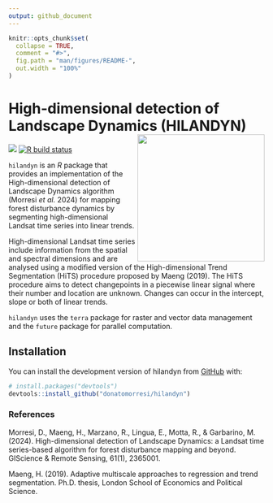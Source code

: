 ```yaml
---
output: github_document
---
```


<!-- README.md is generated from README.Rmd. Please edit that file -->

```r
knitr::opts_chunk$set(
  collapse = TRUE,
  comment = "#>",
  fig.path = "man/figures/README-",
  out.width = "100%"
)
```


# High-dimensional detection of Landscape Dynamics (HILANDYN) <img align="right" width="250" src="man/figures/logo.png">

<!-- badges: start -->
[![](https://img.shields.io/badge/devel%20version-1.0.6.9000-blue.svg)](https://github.com/donatomorresi/hilandyn)
[![R build status](https://github.com/donatomorresi/hilandyn/workflows/R-CMD-check/badge.svg)](https://github.com/donatomorresi/hilandyn/actions)
<!-- badges: end -->

`hilandyn` is an *R* package that provides an implementation of the High-dimensional detection of Landscape Dynamics algorithm (Morresi *et al.* 2024) for mapping forest disturbance dynamics by segmenting high-dimensional Landsat time series into linear trends.

High-dimensional Landsat time series include information from the spatial and spectral dimensions and are analysed using a modified version of the High-dimensional Trend Segmentation (HiTS) procedure proposed by Maeng (2019). The HiTS procedure aims to detect changepoints in a piecewise linear signal where their number and location are unknown. Changes can occur in the intercept, slope or both of linear trends.

`hilandyn` uses the `terra` package for raster and vector data management and the `future` package for parallel computation.


## Installation

You can install the development version of hilandyn from [GitHub](https://github.com/) with:

``` r
# install.packages("devtools")
devtools::install_github("donatomorresi/hilandyn")
```


### References
Morresi, D., Maeng, H., Marzano, R., Lingua, E., Motta, R., & Garbarino, M. (2024). High-dimensional detection of Landscape Dynamics: a Landsat time series-based algorithm for forest disturbance mapping and beyond. GIScience & Remote Sensing, 61(1), 2365001.

Maeng, H. (2019). Adaptive multiscale approaches to regression and trend segmentation. Ph.D. thesis, London School of Economics and Political Science.
